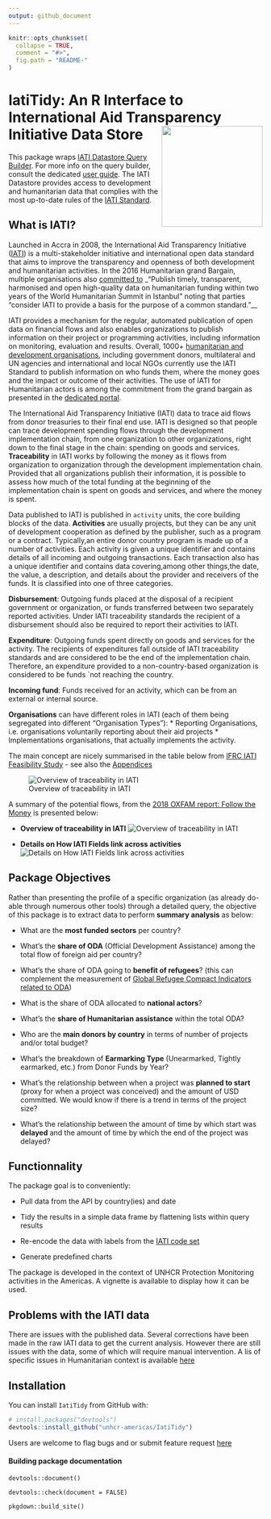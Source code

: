 ```yaml
---
output: github_document
---
```


<!-- README.md is generated from README.Rmd. Please edit that file -->

```r
knitr::opts_chunk$set(
  collapse = TRUE,
  comment = "#>",
  fig.path = "README-"
)
```

# IatiTidy: An R Interface to International Aid Transparency Initiative Data Store <img src="man/figures/iatitidy.png" width="200" align="right" />


This package wraps [IATI Datastore Query Builder](https://iatidatastore.iatistandard.org/querybuilder). For more info on the query builder, consult the dedicated [user guide](https://iatistandard.org/documents/10453/IATI_Datastore_Query_Builder_User_Guide.pdf). The IATI Datastore provides access to development and humanitarian data that complies with the most up-to-date rules of the [IATI Standard](https://iatistandard.org).

## What is IATI?

Launched in Accra in 2008, the International Aid Transparency Initiative ([IATI](https://iatistandard.org/en/about/)) is a multi-stakeholder initiative and international open data standard that aims to improve the transparency and openness of both development and humanitarian activities. In the 2016 Humanitarian grand Bargain, multiple organisations also [committed to](https://interagencystandingcommittee.org/greater-transparency) _"Publish timely, transparent, harmonised and open high-quality data on humanitarian funding within two years of the World Humanitarian Summit in Istanbul” noting that parties “consider IATI to provide a basis for the purpose of a common standard.”__

IATI provides a mechanism for the regular, automated publication of open data on financial flows and also enables organizations to publish information on their project or programming activities, including information on monitoring, evaluation and results. Overall, 1000+ [humanitarian and development organisations](https://www.iatiregistry.org/publisher/unhcr), including government donors, multilateral and UN agencies and international and local NGOs currently use the IATI Standard to publish information on who funds them, where the money goes and the impact or outcome of their activities. The use of IATI for Humanitarian actors is among the commitment from the grand bargain as presented in the  [dedicated portal](https://www.humportal.org/about).

The International Aid Transparency Initiative (IATI) data to trace aid flows from donor treasuries to their final end use. IATI is designed so that people can trace development spending flows through the development implementation chain, from one organization to other organizations, right down to the final stage in the chain: spending on goods and services.  __Traceability__ in IATI works by following the money as it flows from organization to organization through the development implementation chain. Provided that all organizations publish their information, it is possible to assess how much of the total funding at the beginning of the implementation chain is spent on goods and services, and where the money is spent. 

Data published to IATI is published in `activity` units, the core building blocks of the data. __Activities__ are usually projects, but they can be any unit of development cooperation as defined by the publisher, such as a program or a contract. Typically,an entire donor country program is made up of a number of activities. Each activity is given a unique identifier and contains details of all incoming and outgoing transactions. Each transaction also has a unique identifier and contains data covering,among other things,the date, the value, a description, and details about the provider and receivers of the funds. It is classified into one of three categories.

__Disbursement__: Outgoing funds placed at the disposal of a recipient government or organization, or funds transferred between two separately reported activities. Under IATI traceability standards the recipient of a disbursement should also be required to report their activities to IATI.

__Expenditure__: Outgoing funds spent directly on goods and services for the activity. The recipients of expenditures fall outside of IATI traceability standards and are considered to be the end of the implementation chain. Therefore, an expenditure provided to a non-country-based organization is considered to be funds `not reaching the country.

__Incoming fund__: Funds received for an activity, which can be from an external or internal source.

__Organisations__ can have different roles in IATI (each of them being segregated into different "Organisation Types"):
 * Reporting Organisations, i.e. organisations voluntarily reporting about their aid projects
 * Implementations organisations, that actually implements the activity.
 
The main concept are nicely summarised in the table below from [IFRC IATI Feasibility Study](https://media.ifrc.org/ifrc/wp-content/uploads/sites/5/2018/03/IFRC-IATI-Feasibility-Study-Report-Final-2017-12-14.pdf) - see also the [Appendices](https://media.ifrc.org/ifrc/wp-content/uploads/sites/5/2018/03/IFRC-IATI-Feasibility-Study-Appendices-Final-2017-12-14.pdf)

![Overview of traceability in IATI](man/figures/iatifig3.png) 
 
 A summary of the potential flows, from the [2018 OXFAM report: Follow the Money](https://reliefweb.int/sites/reliefweb.int/files/resources/gt-follow-the-money-traceability-methodology-230218-en.pdf) is presented below:

 * __Overview of traceability in IATI__
![Overview of traceability in IATI](man/figures/iatifig1.png) 

 * __Details on How IATI Fields link across activities__
![Details on How IATI Fields link across activities](man/figures/iatifig2.png) 

## Package Objectives

Rather than presenting the profile of a specific organization (as already do-able through numerous other tools) through a detailed query, the objective of this package is to extract data to perform __summary analysis__ as below:

 * What are the __most funded sectors__ per country?
 
 * What's the __share of ODA__ (Official Development Assistance) among the total flow of foreign aid per country?
 
 * What's the share of ODA going to __benefit of refugees__? (this can complement the measurement of [Global Refugee Compact Indicators related to ODA](https://www.unhcr.org/5cf907854.pdf#page=13))
 
 * What is the share of ODA allocated to __national actors__?
 
  * What's the __share of Humanitarian assistance__ within the total ODA?

 * Who are the __main donors by country__ in terms of number of projects and/or total budget?
 
 * What's the breakdown of __Earmarking Type__ (Unearmarked, Tightly earmarked, etc.) from Donor Funds by Year?

 * What's the relationship between when a project was __planned to start__ (proxy for when a project was conceived) and the amount of USD committed. We would know if there is a trend in terms of the project size?

 * What's the relationship between the amount of time by which start was __delayed__ and the amount of time by which the end of the project was delayed?


## Functionnality

The package goal is to conveniently:  

 * Pull data from the API by country(ies) and date
 
 * Tidy the results in a simple data frame by flattening lists within query results
 
 * Re-encode the data with labels from the [IATI code set](https://iatistandard.org/en/iati-standard/203/codelists/)
 
 * Generate predefined charts
 
The package is developed in the context of UNHCR Protection Monitoring activities in the Americas. A vignette is available to  display how it can be used. 
 
## Problems with the IATI data

There are issues with the published data. Several corrections have been made in the raw IATI data to get the current analysis. However there are still issues with the data, some of which will require manual intervention. A lis of specific issues in Humanitarian context is available [here](https://docs.google.com/spreadsheets/d/1_pPMscFcX259hwvi1lJ3GXog4XevpgT4uZHieJKoKWY/edit#gid=0)
 
## Installation

You can install `IatiTidy` from GitHub with:

```r
# install.packages("devtools")
devtools::install_github("unhcr-americas/IatiTidy")
```

Users are welcome to flag bugs and or submit feature request [here](https://github.com/unhcr-americas/IatiTidy/issues/new)

#### Building package documentation 

`devtools::document()`

`devtools::check(document = FALSE)`

`pkgdown::build_site()` 
